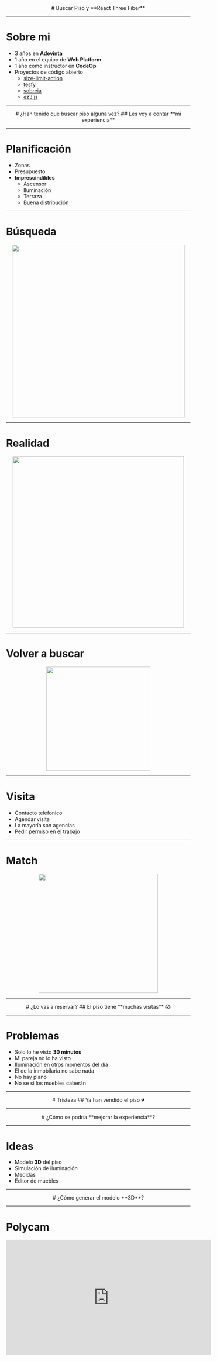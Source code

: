 
<Center>
# Buscar Piso y **React Three Fiber**
<PersonalCard
  name="Andrés Alvarez"
  role="Web Platform Real Estate"
  src="https://avatars.githubusercontent.com/u/6877967"
/>
</Center>

---

# Sobre mi

- 3 años en **Adevinta**
- 1 año en el equipo de **Web Platform**
- 1 año como instructor en **CodeOp** 
- Proyectos de código abierto
  - [size-limit-action](https://github.com/andresz1/size-limit-action)
  - [tesfy](https://tesfy.vercel.app/)
  - [sobreia](https://sobreia.com/)
  - [ez3.js](https://github.com/andresz1/ez3.js)

---

<Center>
# ¿Han tenido que buscar piso alguna vez?
## Les voy a contar **mi experiencia**
</Center>

---

# Planificación

- Zonas
- Presupuesto
- **Imprescindibles**
  - Ascensor
  - Iluminación
  - Terraza
  - Buena distribución

---

# Búsqueda

<Center>
<img src="/images/busqueda.png" width="472" heigh="566" />
</Center>

---

# Realidad

<Center>
<img src="/images/no-pinta-bien-meme.webp" width="468" heigh="468" />
</Center>

---

# Volver a buscar

<Center>
<img src="/images/fotocasa.png" width="284" heigh="600" />
</Center>

---

# Visita

- Contacto teléfonico
- Agendar visita
- La mayoría son agencias
- Pedir permiso en el trabajo

---

# Match

<Center>
<img src="/images/piso.png" width="326" heigh="326" />
</Center>

---

<Center>
# ¿Lo vas a reservar?
## El piso tiene **muchas visitas** 😱
</Center>

---

# Problemas

- Solo lo he visto **30 minutos**
- Mi pareja no lo ha visto
- Iluminación en otros momentos del día
- El de la inmobilaría no sabe nada
- No hay plano
- No se si los muebles caberán

---

<Center>
# Tristeza
## Ya han vendido el piso 💔
</Center>

---

<Center>
# ¿Cómo se podría **mejorar la experiencia**?
</Center>

---

# Ideas

- Modelo **3D** del piso
- Simulación de iluminación
- Medidas
- Editor de muebles

---

<Center>
# ¿Cómo generar el modelo **3D**?
</Center>

---

# Polycam

<Center>
<iframe
  className="rounded-md"
  width="560"
  height="315"
  src="https://www.youtube.com/embed/OINuYSmhP9s"
  title="YouTube video player"
  frameborder="0" 
  allow="accelerometer; autoplay; clipboard-write; encrypted-media; gyroscope; picture-in-picture; web-share"
  allowfullscreen 
/>
</Center>

---

<Center>
# ¿Cómo visualizar el modelo **3D**?
</Center>

---

# **WebGL**

- API de JavaScript
- Mostrar gráficos 2D y 3D
- Álgebra lineal
- Historia
  - OpenGL
  - OpenGL ES
- GLSL
- `canvas`

---

# Pipeline gráfico

<Center className="gap-2xl">
<img
  src="/images/webgl-pipeline.jpeg"
  width="1000"
  heigh="378"
/>
## Verde en **CPU (JavaScript)**, rosa en **GPU (GLSL)**
</Center>

---


# Vértices y geometría

<VertexExample  />

---

# Rasterización

<MeshExample  />

---

# **Three.js**

- Biblioteca de JavaScript
- Crear y mostrar **escenas 3D**
- Cargar modelos
- Facil de usar

---

# Grafo de escena

<Center>
<img
  src="/images/escena.png"
  width="621"
  heigh="552"
/>
</Center>

---

# Transformaciones

- Posición
- Rotación
- Escala

<Center>
<img
  className="rounded-md"
  src="/images/transformations.png"
  width="836"
  heigh="256"
/>
</Center>

---

# Grupo

<Center>
<img
  src="/images/group.png"
  width="490"
  heigh="390"
/>
</Center>

---

# Cámara

<Center>
<img
  src="/images/camara.png"
  width="1000"
  heigh="482"
/>
</Center>

---

# **Three.js**

### Renderer

```js
import * as THREE from 'three';

const scene = new THREE.Scene();
const aspect = window.innerWidth / window.innerHeight;
const camera = new THREE.PerspectiveCamera(75, aspect, 0.1, 1000);
const renderer = new THREE.WebGLRenderer();
renderer.setSize(window.innerWidth, window.innerHeight);

document.body.appendChild(renderer.domElement);
```

### Escena

```js
const geometry = new THREE.SphereGeometry(1, 18, 18);
const material = new THREE.MeshNormalMaterial();
const sphere = new THREE.Mesh(geometry, material);

scene.add(sphere);
camera.position.z = 3;
```

### Ciclo principal

```js
const render = () => {
  requestAnimationFrame(render);
  sphere.rotation.y += 0.1;
  renderer.render(scene, camera);
};

render();
```

---

# Pero yo se **React**

<ReactExample />

---

# **React Three Fiber**

- Renderer de React para Three.js
- Sin limitaciones
- Igual de rápido
- [@react-three/drei](https://github.com/pmndrs/drei)
  - Controles
  - Audio
  - Efectos
  - Texto
- [react-spring](https://www.react-spring.dev/)
  - Animaciones

---

# **React Three Fiber**

```jsx
import { Canvas, useFrame } from "@react-three/fiber";
import { useRef } from "react";

const Sphere = () => {
  const ref = useRef(null);

  useFrame((_state, delta) => {
    ref.current.rotation.y += delta;
  });

  return (
    <mesh ref={ref} position={[0, 0, 0]}>
      <sphereGeometry args={[1, 18, 18]} />
      <meshStandardMaterial color="blue" />
    </mesh>
  );
};

export const Example = () => {
  return (
    <Canvas camera={{ position: [0, 0, 3] }}>
      <ambientLight />
      <Sphere />
    </Canvas>
  );
};
```
---

# Material

- **Apariencia del objeto**
- Diferentes tipos
  - `MeshStandardMaterial`
  - `MeshLambertMaterial`
  - `MeshToonMaterial`
- Transparencia
- Color, aspereza y metalicidad
- Texturas

---

# Material

<MaterialExample />

---

# Material

```jsx
import { Canvas, useFrame, useLoader } from "@react-three/fiber";
import { useRef } from "react";
import { TextureLoader } from "three";

const Earth = () => {
  const ref = useRef<(null);
  const colorMap = useLoader(TextureLoader, "/images/earth.jpeg");

  useFrame((_state, delta) => {
    ref.current.rotation.y += delta;
  });

  return (
    <mesh ref={ref} position={[0, 0, 0]}>
      <sphereGeometry args={[1, 18, 18]} />
      <meshStandardMaterial map={colorMap} />
    </mesh>
  );
};

export const Example = () => {
  return (
    <Canvas>
      <Suspense fallback={null}>
        <ambientLight />
        <Earth />
      </Suspense>
    </Canvas>
  );
};
```

---

# Iluminación

<Center>
<img
  src="/images/lighting.png"
  width="758"
  heigh="165"
/>
</Center>

---

# Iluminación

<LightExample />

---

# Iluminación

```jsx
const Sun = () => {
  const ref = useRef(null);
  const position = [0, 0, 10]

  useFrame((_state, delta) => {
    ref.current.rotation.y += delta * 2;
  });

  return (
    <group ref={ref}>
      <pointLight position={position} />
      <mesh position={position}>
        <sphereGeometry args={[0.2, 18, 18]} />
        <meshStandardMaterial color="yellow" />
      </mesh>
    </group>
  );
};

export const LightExample = () => {
  return (
    <Canvas camera={{ position: [0, 0, 3] }}>
      <Suspense fallback={null}>
        <ambientLight />
        <Sun position={[0, 0, 0]} />
        <Earth position={[0, 0, 0]} />
      </Suspense>
    </Canvas>
  );
};
```

---

<Center>
# ¿Y si cargo un modelo de Polycam?
</Center>

---

# Modelo de **piso**

<FlatExample />

---

# Modelo

```jsx
import { Canvas, useLoader } from "@react-three/fiber";
import { OrbitControls } from "@react-three/drei";
import { GLTFLoader } from "three/addons/loaders/GLTFLoader.js";

export const FlatExample = () => {
  const gltf = useLoader(GLTFLoader, "/assets/flat.glb");

  return (
    <Canvas resize={{ scroll: false, offsetSize: true }}>
      <ambientLight intensity={0.5} />
      <pointLight position={[-10, -10, -10]} />
      <primitive object={gltf.scene} />
      <OrbitControls />
    </Canvas>
  );
};
```

---

# Conclusiones

- Modelos 3D
- Mejorar experiencia
  - Visita
  - Iluminación
  - Medidas
  - Muebles
- **WebGL** es complejo
- **Three.js** y **React Three Fiber** lo hacen más facil

---

<Center>
# **¿Preguntas?**
</Center>

---